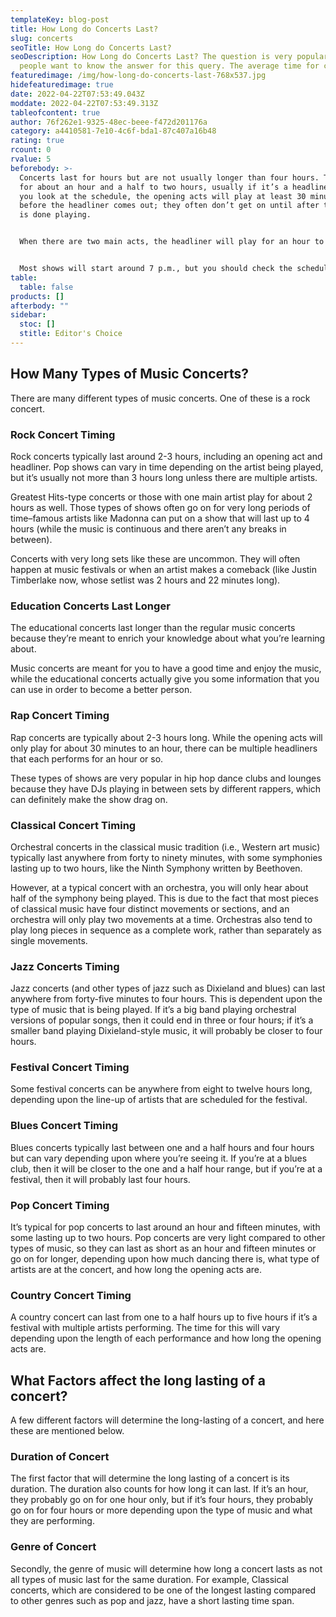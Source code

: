 ```yaml
---
templateKey: blog-post
title: How Long do Concerts Last?
slug: concerts
seoTitle: How Long do Concerts Last?
seoDescription: How Long do Concerts Last? The question is very popular and many
  people want to know the answer for this query. The average time for concert..
featuredimage: /img/how-long-do-concerts-last-768x537.jpg
hidefeaturedimage: true
date: 2022-04-22T07:53:49.043Z
moddate: 2022-04-22T07:53:49.313Z
tableofcontent: true
author: 76f262e1-9325-48ec-beee-f472d201176a
category: a4410581-7e10-4c6f-bda1-87c407a16b48
rating: true
rcount: 0
rvalue: 5
beforebody: >-
  Concerts last for hours but are not usually longer than four hours. They go on
  for about an hour and a half to two hours, usually if it’s a headliner. When
  you look at the schedule, the opening acts will play at least 30 minutes
  before the headliner comes out; they often don’t get on until after the opener
  is done playing.


  When there are two main acts, the headliner will play for an hour to an hour and a half, then someone else will play another 30 minutes or so before bringing the first act back out because the second opening act was just that–an opening act. Sometimes you have three or even four opening acts play before the headliner, which can drag out the show to about three or four hours.


  Most shows will start around 7 p.m., but you should check the schedule before you go because if it’s not a headliner, they may come on earlier than that–especially if it’s an all-day music festival type of thing, I’m talking like Warped Tour or something like that
table:
  table: false
products: []
afterbody: ""
sidebar:
  stoc: []
  stitle: Editor's Choice
---
```

## How Many Types of Music Concerts?

There are many different types of music concerts. One of these is a rock concert.

### Rock Concert Timing

Rock concerts typically last around 2-3 hours, including an opening act and headliner. Pop shows can vary in time depending on the artist being played, but it’s usually not more than 3 hours long unless there are multiple artists.

Greatest Hits-type concerts or those with one main artist play for about 2 hours as well. Those types of shows often go on for very long periods of time–famous artists like Madonna can put on a show that will last up to 4 hours (while the music is continuous and there aren’t any breaks in between).

Concerts with very long sets like these are uncommon. They will often happen at music festivals or when an artist makes a comeback (like Justin Timberlake now, whose setlist was 2 hours and 22 minutes long).

### Education Concerts Last Longer

The educational concerts last longer than the regular music concerts because they’re meant to enrich your knowledge about what you’re learning about.

Music concerts are meant for you to have a good time and enjoy the music, while the educational concerts actually give you some information that you can use in order to become a better person.

### Rap Concert Timing

Rap concerts are typically about 2-3 hours long. While the opening acts will only play for about 30 minutes to an hour, there can be multiple headliners that each performs for an hour or so.

These types of shows are very popular in hip hop dance clubs and lounges because they have DJs playing in between sets by different rappers, which can definitely make the show drag on.

### Classical Concert Timing

Orchestral concerts in the classical music tradition (i.e., Western art music) typically last anywhere from forty to ninety minutes, with some symphonies lasting up to two hours, like the Ninth Symphony written by Beethoven.

However, at a typical concert with an orchestra, you will only hear about half of the symphony being played. This is due to the fact that most pieces of classical music have four distinct movements or sections, and an orchestra will only play two movements at a time. Orchestras also tend to play long pieces in sequence as a complete work, rather than separately as single movements.

### Jazz Concerts Timing

Jazz concerts (and other types of jazz such as Dixieland and blues) can last anywhere from forty-five minutes to four hours. This is dependent upon the type of music that is being played. If it’s a big band playing orchestral versions of popular songs, then it could end in three or four hours; if it’s a smaller band playing Dixieland-style music, it will probably be closer to four hours.

### Festival Concert Timing

Some festival concerts can be anywhere from eight to twelve hours long, depending upon the line-up of artists that are scheduled for the festival.

### Blues Concert Timing

Blues concerts typically last between one and a half hours and four hours but can vary depending upon where you’re seeing it. If you’re at a blues club, then it will be closer to the one and a half hour range, but if you’re at a festival, then it will probably last four hours.

### Pop Concert Timing

It’s typical for pop concerts to last around an hour and fifteen minutes, with some lasting up to two hours. Pop concerts are very light compared to other types of music, so they can last as short as an hour and fifteen minutes or go on for longer, depending upon how much dancing there is, what type of artists are at the concert, and how long the opening acts are.

### Country Concert Timing

A country concert can last from one to a half hours up to five hours if it’s a festival with multiple artists performing. The time for this will vary depending upon the length of each performance and how long the opening acts are.

## What Factors affect the long lasting of a concert?

A few different factors will determine the long-lasting of a concert, and here these are mentioned below.

### Duration of Concert

The first factor that will determine the long lasting of a concert is its duration. The duration also counts for how long it can last. If it’s an hour, they probably go on for one hour only, but if it’s four hours, they probably go on for four hours or more depending upon the type of music and what they are performing.

### Genre of Concert

Secondly, the genre of music will determine how long a concert lasts as not all types of music last for the same duration. For example, Classical concerts, which are considered to be one of the longest lasting compared to other genres such as pop and jazz, have a short lasting time span.